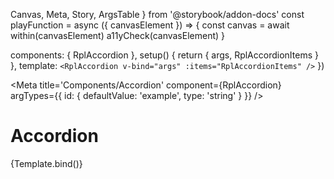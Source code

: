   Canvas,
  Meta,
  Story,
  ArgsTable
} from '@storybook/addon-docs'
const playFunction = async ({ canvasElement }) => {
  const canvas = await within(canvasElement)
  a11yCheck(canvasElement)
}

  components: { RplAccordion },
  setup() {
    return {
      args,
      RplAccordionItems
    }
  },
  template: `
    <RplAccordion
      v-bind="args"
      :items="RplAccordionItems"
    />
  `
})

<Meta
  title='Components/Accordion'
  component={RplAccordion}
  argTypes={{
    id: {
      defaultValue: 'example',
      type: 'string'
    }
  }}
/>

# Accordion

<ArgsTable of={RplAccordion} />

<Canvas>
  <Story
    name='Accordion'
    play={playFunction}
  >
    {Template.bind()}
  </Story>
</Canvas>
